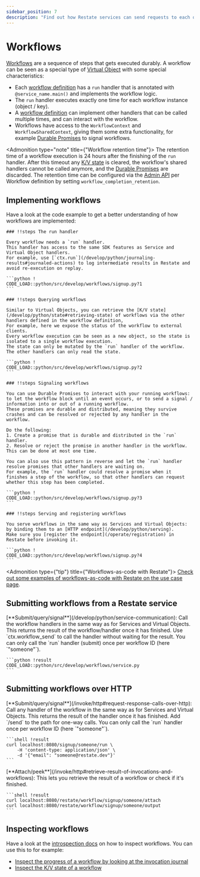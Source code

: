```yaml
---
sidebar_position: 7
description: "Find out how Restate services can send requests to each other."
---
```



# Workflows

[Workflows](/concepts/services#workflows) are a sequence of steps that gets executed durably.
A workflow can be seen as a special type of [Virtual Object](/concepts/services#virtual-objects) with some special characteristics:

- Each [workflow definition](/develop/python/overview#workflows) has a `run` handler that is annotated with `@service_name.main()` and implements the workflow logic.
- The `run` handler executes exactly one time for each workflow instance (object / key).
- A [workflow definition](/develop/python/overview#workflows) can implement other handlers that can be called multiple times, and can interact with the workflow.
- Workflows have access to the `WorkflowContext` and `WorkflowSharedContext`, giving them some extra functionality, for example [Durable Promises](/develop/python/workflows#signaling-workflows) to signal workflows.

<Admonition type="note" title={"Workflow retention time"}>
    The retention time of a workflow execution is 24 hours after the finishing of the `run` handler.
    After this timeout any [K/V state](/develop/python/state) is cleared, the workflow's shared handlers cannot be called anymore, and the [Durable Promises](/develop/python/workflows#signaling-workflows) are discarded.
    The retention time can be configured via the [Admin API](/references/admin-api/#tag/service/operation/modify_service) per Workflow definition by setting `workflow_completion_retention`.
</Admonition>

## Implementing workflows
Have a look at the code example to get a better understanding of how workflows are implemented:

<Scrollycoding>

    ### !!steps The run handler

    Every workflow needs a `run` handler.
    This handler has access to the same SDK features as Service and Virtual Object handlers.
    For example, use [`ctx.run`](/develop/python/journaling-results#journaled-actions) to log intermediate results in Restate and avoid re-execution on replay.

    ```python !
    CODE_LOAD::python/src/develop/workflows/signup.py?1
    ```

    ### !!steps Querying workflows

    Similar to Virtual Objects, you can retrieve the [K/V state](/develop/python/state#retrieving-state) of workflows via the other handlers defined in the workflow definition,
    For example, here we expose the status of the workflow to external clients.
    Every workflow execution can be seen as a new object, so the state is isolated to a single workflow execution.
    The state can only be mutated by the `run` handler of the workflow. The other handlers can only read the state.

    ```python !
    CODE_LOAD::python/src/develop/workflows/signup.py?2
    ```

    ### !!steps Signaling workflows

    You can use Durable Promises to interact with your running workflows: to let the workflow block until an event occurs, or to send a signal / information into or out of a running workflow.
    These promises are durable and distributed, meaning they survive crashes and can be resolved or rejected by any handler in the workflow.

    Do the following:
    1. Create a promise that is durable and distributed in the `run` handler.
    2. Resolve or reject the promise in another handler in the workflow. This can be done at most one time.

    You can also use this pattern in reverse and let the `run` handler resolve promises that other handlers are waiting on.
    For example, the `run` handler could resolve a promise when it finishes a step of the workflow, so that other handlers can request whether this step has been completed.

    ```python !
    CODE_LOAD::python/src/develop/workflows/signup.py?3
    ```

    ### !!steps Serving and registering workflows

    You serve workflows in the same way as Services and Virtual Objects: by binding them to an [HTTP endpoint](/develop/python/serving).
    Make sure you [register the endpoint](/operate/registration) in Restate before invoking it.

    ```python !
    CODE_LOAD::python/src/develop/workflows/signup.py?4
    ```
</Scrollycoding>

<Admonition type={"tip"} title={"Workflows-as-code with Restate"}>
    [Check out some examples of workflows-as-code with Restate on the use case page](/use-cases/workflows).
</Admonition>

## Submitting workflows from a Restate service
<TextAndCode>
    [**Submit/query/signal**](/develop/python/service-communication):
    Call the workflow handlers in the same way as for Services and Virtual Objects.
    This returns the result of the workflow/handler once it has finished.
    Use `ctx.workflow_send` to call the handler without waiting for the result.
    You can only call the `run` handler (submit) once per workflow ID (here `"someone"`).

    ```python !result
    CODE_LOAD::python/src/develop/workflows/service.py
    ```
</TextAndCode>

## Submitting workflows over HTTP
<TextAndCode>
    [**Submit/query/signal**](/invoke/http#request-response-calls-over-http):
    Call any handler of the workflow in the same way as for Services and Virtual Objects.
    This returns the result of the handler once it has finished.
    Add `/send` to the path for one-way calls.
    You can only call the `run` handler once per workflow ID (here `"someone"`).

    ```shell !result
    curl localhost:8080/signup/someone/run \
        -H 'content-type: application/json' \
        -d '{"email": "someone@restate.dev"}'
    ```
</TextAndCode>

<TextAndCode>
    [**Attach/peek**](/invoke/http#retrieve-result-of-invocations-and-workflows):
    This lets you retrieve the result of a workflow or check if it's finished.

    ```shell !result
    curl localhost:8080/restate/workflow/signup/someone/attach
    curl localhost:8080/restate/workflow/signup/someone/output
    ```

</TextAndCode>


## Inspecting workflows

Have a look at the [introspection docs](/operate/introspection) on how to inspect workflows.
You can use this to for example:
- [Inspect the progress of a workflow by looking at the invocation journal](/operate/introspection#inspecting-the-invocation-journal)
- [Inspect the K/V state of a workflow](/operate/introspection#inspecting-application-state)





